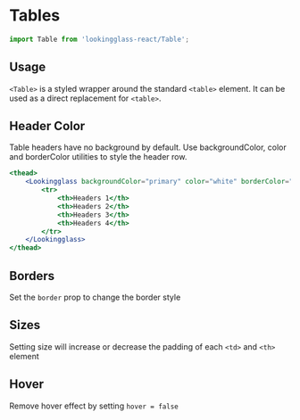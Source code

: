 
<Meta title="Components/Table" component={Table} argTypes={stories.argTypes} />

# Tables

<Description of={Table} />

```js
import Table from 'lookingglass-react/Table';
```

<Canvas>
    <Story story={stories.AllProps} name="All Props" />
</Canvas>

<ArgsTable story="All Props" />

## Usage

`<Table>` is a styled wrapper around the standard `<table>` element.
It can be used as a direct replacement for `<table>`.

## Header Color

Table headers have no background by default.
Use backgroundColor, color and borderColor utilities to style the header row.

```jsx
<thead>
    <Lookingglass backgroundColor="primary" color="white" borderColor="primary">
        <tr>
            <th>Headers 1</th>
            <th>Headers 2</th>
            <th>Headers 3</th>
            <th>Headers 4</th>
        </tr>
    </Lookingglass>
</thead>
```

<Canvas>
    <Story story={stories.HeadingColor} />
</Canvas>

## Borders

Set the `border` prop to change the border style

<Canvas>
    <Story story={stories.Borders} />
</Canvas>

## Sizes

Setting size will increase or decrease the padding of each `<td>` and `<th>` element

<Canvas>
    <Story story={stories.Sizes} />
</Canvas>

## Hover

Remove hover effect by setting `hover = false`

<Canvas>
    <Story story={stories.Hover} />
</Canvas>
